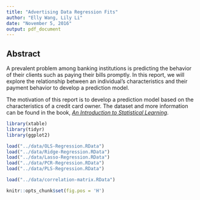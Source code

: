 ```yaml
---
title: "Advertising Data Regression Fits"
author: "Elly Wang, Lily Li"
date: "November 5, 2016"
output: pdf_document
---
```

## Abstract  
A prevalent problem among banking institutions is predicting the behavior of their clients such as paying their bills promptly. In this report, we will explore the relationship between an individual's characteristics and their payment behavior to develop a prediction model.  

The motivation of this report is to develop a prediction model based on the characteristics of a credit card owner. The dataset and more information can be found in the book, [*An Introduction to Statistical Learning*](http://www-bcf.usc.edu/~gareth/ISL/ISLR%20Sixth%20Printing.pdf).   


```r
library(xtable)
library(tidyr)
library(ggplot2)

load("../data/OLS-Regression.RData")
load("../data/Ridge-Regression.RData")
load("../data/Lasso-Regression.RData")
load("../data/PCR-Regression.RData")
load("../data/PLS-Regression.RData")

load("../data/correlation-matrix.RData")
```

```r
knitr::opts_chunk$set(fig.pos = 'H')
```



  

